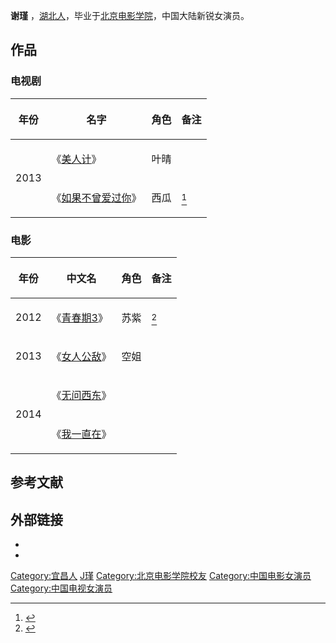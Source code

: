 {{艺人<!--导演、男演员、女演员、男歌手、女歌手、节目主持-->
| 图片     = 
| 图片简介 = 
| 姓名     = 谢瑾
| 类型     = 女演员
| 原名     = 
| 英文名   = 
| 綽號     = 
| 国籍     = {{PRC}}
| 民族     = 汉族
| 出生日期 = <!-- {{birth date and age|||}} 或 {{Birth year and age|}}  -->
| 出生地点 = [[湖北省|湖北省]][[宜昌市|宜昌市]]
| 逝世日期 = <!--卒年在前生年在后{{death date and age|}} -->
| 逝世地点 = 
| 职业     = 演员
| 语言     = 汉语
| 教育程度 = [[北京电影学院|北京电影学院]]
| 宗教信仰 = 
| 配偶     = <!--  {{marriage|姓名||}}  -->
| 儿女     = 
| 父母     = 
| 活跃年代 = 2010年至今
| 代表作   = 《青春期3》<br>《如果不曾爱过你》<br>《女人公敌》
| 经纪公司 = 
| 奖项     =  <!--  {{Awards|award= |year= |title= }} -->
| 网站     = <!-- {{URL|www.example.com}} -->
| IMDb     = 
}}

'''谢瑾'''<!-- {{BD|||||catIdx= Z张}} -->，[[湖北省|湖北人]]，毕业于[[北京电影学院|北京电影学院]]，中国大陆新锐女演员。

==作品==
=== 电视剧 ===
{| class="wikitable"
|-
! 年份 !! 名字 !! 角色 !! 备注
|-
|rowspan="2"| 2013|| 《[[美人计_(电视剧)|美人计]]》 || 叶晴 ||  
|-
| 《[[如果不曾爱过你|如果不曾爱过你]]》 || 西瓜 || <ref>{{cite news |author= |url=http://ent.163.com/13/0730/15/951QGD5S00031GVS.html |title=《如果不曾爱过你》开机 影坛新秀谢瑾本色出演 |newspaper=网易 |date=2013-07-30 |accessdate=2015-01-03 |archive-date=2015-01-03 |archive-url=https://web.archive.org/web/20150103092322/http://ent.163.com/13/0730/15/951QGD5S00031GVS.html |dead-url=no }}</ref>
|}

=== 电影 ===
{| class="wikitable"
|-
! 年份 !! 中文名 !! 角色 !! 备注
|-
| 2012 || 《[[青春期3|青春期3]]》|| 苏紫|| <ref>{{cite news|author=|url=http://news.xinhuanet.com/ent/2012-05/15/c_123133733.htm|title=谢瑾受邀录制《天天向上》 与张扬飙泪备受关注|newspaper=新华网|date=2012-05-15|accessdate=2015-01-03|deadurl=yes|archiveurl=https://web.archive.org/web/20150103161705/http://news.xinhuanet.com/ent/2012-05/15/c_123133733.htm|archivedate=2015-01-03}}</ref> 
|-
| 2013 || 《[[女人公敌|女人公敌]]》|| 空姐 ||   
|-
|rowspan="2"| 2014 || 《[[无问西东|无问西东]]》 || || 
|-
| 《[[我一直在|我一直在]]》 ||  || 
|}

==参考文献==
{{reflist}}

==外部链接==
*{{Douban people|1330564}}
*{{IMDb name|nm3012515}}

{{DEFAULTSORT:X谢瑾}}
[[Category:宜昌人|Category:宜昌人]]
[[Category:谢姓|J瑾]]
[[Category:北京电影学院校友|Category:北京电影学院校友]]
[[Category:中国电影女演员|Category:中国电影女演员]]
[[Category:中国电视女演员|Category:中国电视女演员]]